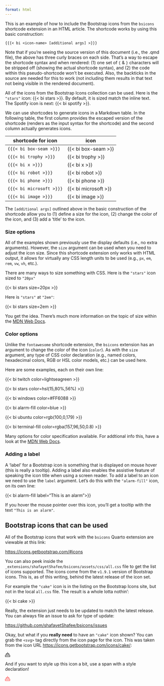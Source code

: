 ```yaml
---
format: html
---
```


This is an example of how to include the Bootstrap icons from the `bsicons` shortcode extension in an HTML article. The shortcode works by using this basic construction:

`{{{< bi <icon-name> [additional args] >}}}`

Note that if you're seeing the source version of this document (i.e., the .qmd file), the above has three curly braces on each side. That's a way to escape the shortcode syntax and when rendered: (1) one set of `{` & `}` characters will be stripped off (showing the actual shortcode syntax), and (2) the code within this pseudo-shortcode won't be executed. Also, the backticks in the source are needed for this to work (not including them results in that text not being visible in the rendered document).

All of the icons from the Bootstrap Icons collection can be used. Here is the `"stars"` icon: {{< bi stars >}}. By default, it is sized match the inline text. The Spotify icon is next: {{< bi spotify >}}.

We can use shortcodes to generate icons in a Markdown table. In the following table, the first column provides the escaped version of the shortcode (renders as the input syntax for the shortcode) and the second column actually generates icons.

| shortcode for icon              | icon                        |
| ------------------------------- | --------------------------- |
| `{{{< bi box-seam >}}}`         | {{< bi box-seam >}}         |
| `{{{< bi trophy >}}}`           | {{< bi trophy >}}           |
| `{{{< bi x >}}}`                | {{< bi x >}}                |
| `{{{< bi robot >}}}`            | {{< bi robot >}}            |
| `{{{< bi phone >}}}`            | {{< bi phone >}}            |
| `{{{< bi microsoft >}}}`        | {{< bi microsoft >}}        |
| `{{{< bi image >}}}`            | {{< bi image >}}            |


The `[additional args]` outlined above in the basic construction of the shortcode allow you to (1) define a size for the icon, (2) change the color of the icon, and (3) add a 'title' to the icon.

### Size options

All of the examples shown previously use the display defaults (i.e., no extra arguments). However, the `size` argument can be used when you need to adjust the icon size. Since this shortcode extension only works with HTML output, it allows for virtually any CSS length units to be used (e.g., `px`, `em`, `rem`, `vw`, `vh`, etc.).

There are many ways to size something with CSS. Here is the `"stars"` icon sized to `"20px"`

{{< bi stars size=20px >}}

Here is `"stars"` at `"2em"`:

{{< bi stars size=2em >}}

You get the idea. There's much more information on the topic of size within the [MDN Web Docs](https://developer.mozilla.org/en-US/docs/Web/CSS/@page/size).

### Color options

Unlike the `fontawesome` shortcode extension, the `bsicons` extension has an argument to change the color of the icon (`color`). As with the `size` argument, any type of CSS color declaration (e.g., named colors, hexadecimal colors, RGB or HSL color models, etc.) can be used here.

Here are some examples, each on their own line:

{{< bi twitch color=lightseagreen >}}

{{< bi stars color=hsl(15,80%,56%) >}}

{{< bi windows color=#FF6088 >}}

{{< bi alarm-fill color=blue >}}

{{< bi ubuntu color=rgb(100,0,179) >}}

{{< bi terminal-fill color=rgba(157,96,50,0.8) >}}

Many options for color specification available. For addtional info this, have a look at the [MDN Web Docs](https://developer.mozilla.org/en-US/docs/Web/CSS/color). 

### Adding a label

A 'label' for a Bootstrap icon is something that is displayed on mouse hover (this is really a tooltip). Adding a label also enables the assistive feature of speaking the icon title when using a screen reader. To add a label to an icon we need to use the `label` argument. Let's do this with the `"alarm-fill"` icon, on its own line:

{{< bi alarm-fill label="This is an alarm">}}

If you hover the mouse pointer over this icon, you'll get a tooltip with the text `"This is an alarm"`.

## Bootstrap icons that can be used

All of the Bootstrap icons that work with the `bsicons` Quarto extension are viewable at this link:

<https://icons.getbootstrap.com/#icons>

You can also peek inside the `_extensions/shafayetShafee/bsicons/assets/css/all.css` file to get the list of icons supported. The icons come from the `v1.9.1` version of Bootstrap icons. This is, as of this writing, behind the latest release of the icon set.

For example the `"cake"` icon is in the listing on the Bootstrap Icons site, but not in the local `all.css` file. The result is a whole lotta nothin':

{{< bi cake >}}

Really, the extension just needs to be updated to match the latest release. You can always file an issue to ask for type of update:

<https://github.com/shafayetShafee/bsicons/issues>

Okay, but what if you **really need** to have an `"cake"` icon shown? You can grab the `<svg>` tag directly from the icon page for the icon. This was taken from the icon URL <https://icons.getbootstrap.com/icons/cake/>:

<svg xmlns="http://www.w3.org/2000/svg" width="16" height="16" fill="currentColor" class="bi bi-cake" viewBox="0 0 16 16"><path d="m7.994.013-.595.79a.747.747 0 0 0 .101 1.01V4H5a2 2 0 0 0-2 2v3H2a2 2 0 0 0-2 2v4a1 1 0 0 0 1 1h14a1 1 0 0 0 1-1v-4a2 2 0 0 0-2-2h-1V6a2 2 0 0 0-2-2H8.5V1.806A.747.747 0 0 0 8.592.802l-.598-.79ZM4 6a1 1 0 0 1 1-1h6a1 1 0 0 1 1 1v.414a.911.911 0 0 1-.646-.268 1.914 1.914 0 0 0-2.708 0 .914.914 0 0 1-1.292 0 1.914 1.914 0 0 0-2.708 0A.911.911 0 0 1 4 6.414V6Zm0 1.414c.49 0 .98-.187 1.354-.56a.914.914 0 0 1 1.292 0c.748.747 1.96.747 2.708 0a.914.914 0 0 1 1.292 0c.374.373.864.56 1.354.56V9H4V7.414ZM1 11a1 1 0 0 1 1-1h12a1 1 0 0 1 1 1v.793l-.354.354a.914.914 0 0 1-1.293 0 1.914 1.914 0 0 0-2.707 0 .914.914 0 0 1-1.292 0 1.914 1.914 0 0 0-2.708 0 .914.914 0 0 1-1.292 0 1.914 1.914 0 0 0-2.708 0 .914.914 0 0 1-1.292 0L1 11.793V11Zm11.646 1.854a1.915 1.915 0 0 0 2.354.279V15H1v-1.867c.737.452 1.715.36 2.354-.28a.914.914 0 0 1 1.292 0c.748.748 1.96.748 2.708 0a.914.914 0 0 1 1.292 0c.748.748 1.96.748 2.707 0a.914.914 0 0 1 1.293 0Z"/></svg>

And if you want to style up this icon a bit, use a span with a style declaration!

[<svg xmlns="http://www.w3.org/2000/svg" width="16" height="16" fill="currentColor" class="bi bi-cake" viewBox="0 0 16 16"><path d="m7.994.013-.595.79a.747.747 0 0 0 .101 1.01V4H5a2 2 0 0 0-2 2v3H2a2 2 0 0 0-2 2v4a1 1 0 0 0 1 1h14a1 1 0 0 0 1-1v-4a2 2 0 0 0-2-2h-1V6a2 2 0 0 0-2-2H8.5V1.806A.747.747 0 0 0 8.592.802l-.598-.79ZM4 6a1 1 0 0 1 1-1h6a1 1 0 0 1 1 1v.414a.911.911 0 0 1-.646-.268 1.914 1.914 0 0 0-2.708 0 .914.914 0 0 1-1.292 0 1.914 1.914 0 0 0-2.708 0A.911.911 0 0 1 4 6.414V6Zm0 1.414c.49 0 .98-.187 1.354-.56a.914.914 0 0 1 1.292 0c.748.747 1.96.747 2.708 0a.914.914 0 0 1 1.292 0c.374.373.864.56 1.354.56V9H4V7.414ZM1 11a1 1 0 0 1 1-1h12a1 1 0 0 1 1 1v.793l-.354.354a.914.914 0 0 1-1.293 0 1.914 1.914 0 0 0-2.707 0 .914.914 0 0 1-1.292 0 1.914 1.914 0 0 0-2.708 0 .914.914 0 0 1-1.292 0 1.914 1.914 0 0 0-2.708 0 .914.914 0 0 1-1.292 0L1 11.793V11Zm11.646 1.854a1.915 1.915 0 0 0 2.354.279V15H1v-1.867c.737.452 1.715.36 2.354-.28a.914.914 0 0 1 1.292 0c.748.748 1.96.748 2.708 0a.914.914 0 0 1 1.292 0c.748.748 1.96.748 2.707 0a.914.914 0 0 1 1.293 0Z"/></svg>]{style="color: red; opacity: 0.75;"}
